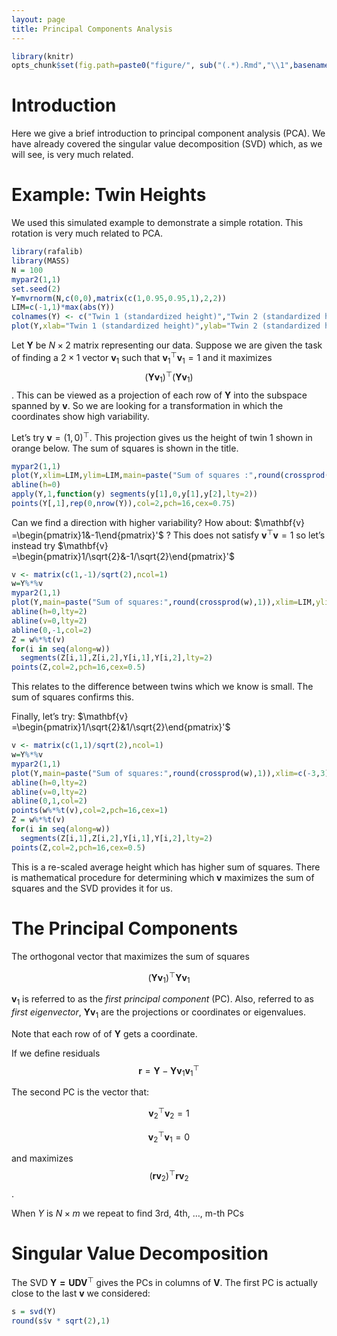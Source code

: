 ```yaml
---
layout: page
title: Principal Components Analysis
---
```


```r
library(knitr)
opts_chunk$set(fig.path=paste0("figure/", sub("(.*).Rmd","\\1",basename(knitr:::knit_concord$get('infile'))), "-"))
```

# Introduction

Here we give a brief introduction to principal component analysis (PCA). We have already covered the singular value decomposition (SVD) which, as we will see, is very much related. 

# Example: Twin Heights

We used this simulated example to demonstrate a simple rotation. This rotation is very much related to PCA.


```r
library(rafalib)
library(MASS)
N = 100
mypar2(1,1)
set.seed(2)
Y=mvrnorm(N,c(0,0),matrix(c(1,0.95,0.95,1),2,2))
LIM=c(-1,1)*max(abs(Y))
colnames(Y) <- c("Twin 1 (standardized height)","Twin 2 (standardized height)")
plot(Y,xlab="Twin 1 (standardized height)",ylab="Twin 2 (standardized height)",xlim=LIM,ylim=LIM)
```

Let $\mathbf{Y}$ be $N \times 2$ matrix representing our data. Suppose we are given the task of finding a  $2 \times 1$ vector $\mathbf{v}_1$ such that $\mathbf{v}_1^\top \mathbf{v}_1 = 1$
and it maximizes $$(\mathbf{Y}\mathbf{v}_1)^\top (\mathbf{Y}\mathbf{v}_1)$$. This can be viewed as a projection of each row of $\mathbf{Y}$ into the subspace spanned by $\mathbf{v}$. So we are looking for a transformation in which the coordinates show high variability.

Let's try $\mathbf{v}=(1,0)^\top$. This projection gives us the height of twin 1 shown in orange below. The sum of squares is shown in the title.

```r
mypar2(1,1)
plot(Y,xlim=LIM,ylim=LIM,main=paste("Sum of squares :",round(crossprod(Y[,1]),1)))
abline(h=0)
apply(Y,1,function(y) segments(y[1],0,y[1],y[2],lty=2))
points(Y[,1],rep(0,nrow(Y)),col=2,pch=16,cex=0.75)
```


Can we find a direction with higher variability? How about:
$\mathbf{v} =\begin{pmatrix}1&-1\end{pmatrix}'$ ? This does not satisfy $\mathbf{v}^\top\mathbf{v}= 1$ so let's instead try
$\mathbf{v} =\begin{pmatrix}1/\sqrt{2}&-1/\sqrt{2}\end{pmatrix}'$ 

```r
v <- matrix(c(1,-1)/sqrt(2),ncol=1)
w=Y%*%v
mypar2(1,1)
plot(Y,main=paste("Sum of squares:",round(crossprod(w),1)),xlim=LIM,ylim=LIM)
abline(h=0,lty=2)
abline(v=0,lty=2)
abline(0,-1,col=2)
Z = w%*%t(v)
for(i in seq(along=w))
  segments(Z[i,1],Z[i,2],Y[i,1],Y[i,2],lty=2)
points(Z,col=2,pch=16,cex=0.5)
```

This relates to the difference between twins which we know is small. The sum of squares confirms this.

Finally, let's try:
$\mathbf{v} =\begin{pmatrix}1/\sqrt{2}&1/\sqrt{2}\end{pmatrix}'$ 

```r
v <- matrix(c(1,1)/sqrt(2),ncol=1)
w=Y%*%v
mypar2(1,1)
plot(Y,main=paste("Sum of squares:",round(crossprod(w),1)),xlim=c(-3,3),ylim=c(-3,3))
abline(h=0,lty=2)
abline(v=0,lty=2)
abline(0,1,col=2)
points(w%*%t(v),col=2,pch=16,cex=1)
Z = w%*%t(v)
for(i in seq(along=w))
  segments(Z[i,1],Z[i,2],Y[i,1],Y[i,2],lty=2)
points(Z,col=2,pch=16,cex=0.5)
```

This is a re-scaled average height which has higher sum of squares. There is mathematical procedure for determining which $\mathbf{v}$ maximizes the sum of squares and the SVD provides it for us.

# The Principal Components

The orthogonal vector that maximizes the sum of squares

$$(\mathbf{Yv}_1)^\top \mathbf{Yv}_1$$ 

$\mathbf{v}_1$ is referred to as the _first principal component_ (PC). Also, referred to as  _first eigenvector_, $\mathbf{Yv}_1$
are the projections or coordinates or eigenvalues.

Note that each row of of $\mathbf{Y}$ gets a coordinate.


If we define residuals $$\mathbf{r} = \mathbf{Y} - \mathbf{Yv}_1 \mathbf{v}_1^\top$$

The second PC is the vector that: 

$$ \mathbf{v}_2^\top \mathbf{v}_2=1$$

$$ \mathbf{v}_2^\top \mathbf{v}_1=0$$

and maximizes  $$(\mathbf{rv}_2)^\top \mathbf{rv}_2$$.

When $Y$ is $N \times m$ we repeat to find 3rd, 4th, ..., m-th PCs

# Singular Value Decomposition

The SVD $\mathbf{Y=UDV}^\top$ gives the PCs in columns of $\mathbf{V}$. The first PC is actually close to the last $\mathbf{v}$ we considered:

```r
s = svd(Y)
round(s$v * sqrt(2),1)
```


